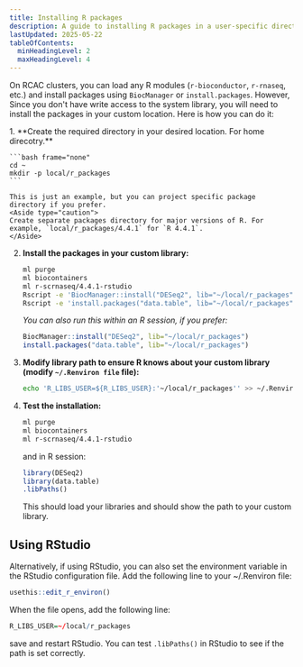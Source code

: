 ```yaml
---
title: Installing R packages
description: A guide to installing R packages in a user-specific directory on RCAC clusters.
lastUpdated: 2025-05-22
tableOfContents:
  minHeadingLevel: 2
  maxHeadingLevel: 4
---
```


On RCAC clusters, you can load any R modules (`r-bioconductor`, `r-rnaseq`, etc.) and install packages using `BiocManager` or `install.packages`. However, Since you don't have write access to the system library, you will need to install the packages in your custom location. Here is how you can do it:

<Steps>
1. **Create the required directory in your desired location. For home direcotry.**

    ```bash frame="none"
    cd ~
    mkdir -p local/r_packages
    ```

    This is just an example, but you can project specific package directory if you prefer. 
    <Aside type="caution">
    Create separate packages directory for major versions of R. For example, `local/r_packages/4.4.1` for `R 4.4.1`.
    </Aside>


2. **Install the packages in your custom library:**

    ```bash frame="none"
    ml purge
    ml biocontainers
    ml r-scrnaseq/4.4.1-rstudio
    Rscript -e 'BiocManager::install("DESeq2", lib="~/local/r_packages")'
    Rscript -e 'install.packages("data.table", lib="~/local/r_packages")'
    ```

    _You can also run this within an R session, if you prefer:_

    ```r
    BiocManager::install("DESeq2", lib="~/local/r_packages")
    install.packages("data.table", lib="~/local/r_packages")
    ```


3. **Modify library path to ensure R knows about your custom library (modify `~/.Renviron file` file):**

    ```bash frame="none"
    echo 'R_LIBS_USER=${R_LIBS_USER}:'~/local/r_packages'' >> ~/.Renviron
    ```

4. **Test the installation:**
  
    ```bash frame="none"
    ml purge
    ml biocontainers
    ml r-scrnaseq/4.4.1-rstudio
    ```
    
    and in R session:
    
    ```r frame="none"
    library(DESeq2)
    library(data.table)
    .libPaths()
    ```
  
    This should load your libraries and should show the path to your custom library.
</Steps>


## Using RStudio

Alternatively, if using RStudio, you can also set the environment variable in the RStudio configuration file. Add the following line to your ~/.Renviron file:

```r
usethis::edit_r_environ()
```

When the file opens, add the following line:

```r
R_LIBS_USER=~/local/r_packages
```

save and restart RStudio. You can test `.libPaths()` in RStudio to see if the path is set correctly.

